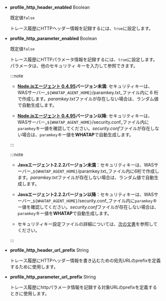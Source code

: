 - **profile_http_header_enabled** <span class='type'>Boolean</span>

  既定値`false`

  トレース履歴にHTTPヘッダー情報を記録するには、`true`に設定します。

- **profile_http_parameter_enabled** <span class='type'>Boolean</span><ScrollToLink anchor='profile_http_parameter' />

  既定値`false`

  トレース履歴にHTTPパラメータ情報を記録するには、`true`に設定します。パラメータは、他のセキュリティ キーを入力して参照できます。

  <InDoc product='nodejs'>

  :::note

  - **[Node.jsエージェント 0.4.95](../release-notes/nodejs/nodejs-0_4_95)バージョン未満**: セキュリティキーは、WASサーバー_`${WHATAP_AGENT_HOME}`/paramkey.txt_ファイル内に 6 桁で作成します。*paramkey.txt*ファイルが存在しない場合は、ランダム値で自動生成します。

  - **[Node.jsエージェント 0.4.95](../release-notes/nodejs/nodejs-0_4_95)バージョン以降**: セキュリティキーは、WASサーバー_`${WHATAP_AGENT_HOME}`/security.conf_ファイル内に`paramkey`キー値を確認してください。*security.conf*ファイルが存在しない場合は、`paramkey`キー値を**WHATAP**で自動生成します。

  :::

  </InDoc>

  <InDoc product='java'>

  :::note

  - **Javaエージェント2.2.2バージョン未満**：セキュリティキーは、WASサーバー_`${WHATAP_AGENT_HOME}`/paramkey.txt_ファイル内に6桁で作成します。*paramkey.txt*ファイルが存在しない場合は、ランダム値で自動生成します。

  - **Javaエージェント2.2.2バージョン以降**：セキュリティキーは、WASサーバー_`${WHATAP_AGENT_HOME}`/security.conf_ファイル内に`paramkey`キー値を確認してください。*security.conf*ファイルが存在しない場合は、`paramkey`キー値を**WHATAP**で自動生成します。

  - セキュリティキー設定ファイルの詳細については、[次の文書](install-agent#security)を参照してください。

  :::

  </InDoc>

- **profile_http_header_url_prefix** <span class='type'>String</span>

  トレース履歴にHTTPヘッダー情報を書き込むための宛先URLのprefixを定義するために使用します。

- **profile_http_parameter_url_prefix** <span class='type'>String</span>

  トレース履歴にhttpパラメータ情報を記録する対象URLのprefixを定義するときに使用します。
